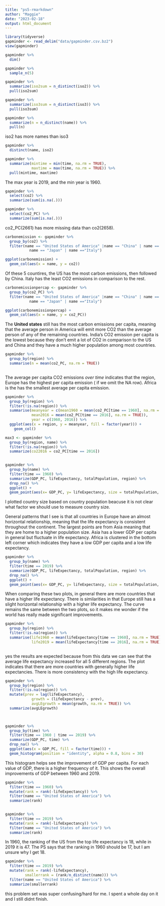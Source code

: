 ```yaml
---
title: "ps5-rmarkdown"
author: "Maggie"
date: "2023-02-18"
output: html_document
---
```


```r
library(tidyverse)
gapminder <- read_delim("data/gapminder.csv.bz2") 
view(gapminder)
```

```r
gapminder %>% 
  dim()
```
```r
gapminder %>% 
  sample_n(5)
```

```r
gapminder %>% 
  summarize(iso2sum = n_distinct(iso2)) %>% 
  pull(iso2sum)

gapminder %>% 
  summarize(iso3sum = n_distinct(iso3)) %>% 
  pull(iso3sum)

gapminder %>% 
  summarize(n = n_distinct(name)) %>% 
  pull(n)
```

iso2 has more names than iso3

```r
gapminder %>% 
  distinct(name, iso2)
```

```r
gapminder %>% 
  summarize(mintime = min(time, na.rm = TRUE),
            maxtime = max(time, na.rm = TRUE)) %>% 
  pull(mintime, maxtime)
```
The max year is 2019, and the min year is 1960. 



```r
gapminder %>% 
  select(co2) %>% 
  summarize(sum(is.na(.)))
```
```r
gapminder %>% 
  select(co2_PC) %>% 
  summarize(sum(is.na(.)))
```
co2_PC(2661) has more missing data than co2(2658).

```r
carbonemission <- gapminder %>% 
  group_by(co2) %>% 
  filter(name == "United States of America" |name == "China" | name == "India" |
           name == "Japan" | name =="Italy") 

ggplot(carbonemission) +
  geom_col(aes(x = name, y = co2))
```
Of these 5 countires, the US has the most carbon emissions, then followed by China. Italy has the least CO2 emissions in 
comparison to the rest. 

```r
carbonemissionpercap <- gapminder %>% 
  group_by(co2_PC) %>% 
  filter(name == "United States of America" |name == "China" | name == "India" |
           name == "Japan" | name =="Italy") 

ggplot(carbonemissionpercap) +
  geom_col(aes(x = name, y = co2_PC))
```
The **United states** still has the most carbon emissions per capita, meaning that the average person in America 
will emit more CO2 than the average person of any of the remaining countries. India's CO2 emission per capita 
is the lowest because they don't emit a lot of CO2 in comparison to the US and China and they have a much higher 
population among most countries. 

```r
gapminder %>%
  group_by(region) %>% 
  summarise(n = mean(co2_PC, na.rm = TRUE))
  
```
The average per capita CO2 emissions _over time_ indicates that the region, Europe has the highest per capita emission (
if we omit the NA row). Africa is the has the smallest average per capita emission. 

```r
gapminder %>%
  group_by(region) %>% 
  filter(!is.na(region)) %>% 
  summarise(meanyear = c(mean1960 = mean(co2_PC[time == 1960], na.rm = TRUE),
            mean2016 = mean(co2_PC[time == 2016], na.rm = TRUE)),
            year = c(1960, 2016)) %>% 
  ggplot(aes(x = region, y = meanyear, fill = factor(year))) +
    geom_col()
```

```r
max3 <- gapminder %>% 
  group_by(region, name) %>% 
  filter(!is.na(region)) %>% 
  summarize(co22016 = co2_PC[time == 2016])  
  
```
```r
gapminder %>% 
  group_by(name) %>% 
  filter(time == 1960) %>% 
  summarize(GDP_PC, lifeExpectancy, totalPopulation, region) %>% 
  drop_na() %>% 
  ggplot() +
  geom_point(aes(x= GDP_PC, y= lifeExpectancy, size = totalPopulation, color = region))
```
I plotted country size based on country population beacuse it is not clear what factor we should use to measure country size. 

General patterns that I see is that all countries in Europe have an almost horizontal relationship, meaning that the
life expectancy is consistent throughout the continent. The largest points are from Asia meaning that they are home to a 
higher population size. Asia has a lower GDP per capita in general but fluctuate in life expectancy. Africa is clustered 
in the bottom left corner which indicates they have a low GDP per capita and a low life expectancy. 

```r
gapminder %>% 
  group_by(name) %>% 
  filter(time == 2019) %>% 
  summarize(GDP_PC, lifeExpectancy, totalPopulation, region) %>% 
  drop_na() %>% 
  ggplot() +
  geom_point(aes(x= GDP_PC, y= lifeExpectancy, size = totalPopulation, color = region))
```

When comparing these two plots, in general there are more countries that have a higher life expectancy. There is similarities
in that Europe still has a slight horizontal relationship with a higher life expectancy. The curve remains the same between the 
two plots, so it makes me wonder if the world has really made significant improvements. 

```r
gapminder %>%
  group_by(region) %>% 
  filter(!is.na(region)) %>% 
  summarise(life1960 = mean(lifeExpectancy[time == 1960], na.rm = TRUE),
            life2019 = mean(lifeExpectancy[time == 2016], na.rm = TRUE))
  
```
yes the results are expected because from this data we can see that the average life expectancy increased for all 5 different regions. 
The plot indicates that there are more countries with generally higher life expectancies. There is more consistency with the high
life expectancy.

```r
gapminder %>%
  group_by(region) %>% 
  filter(!is.na(region)) %>% 
  mutate(prev = lag(lifeExpectancy),
            growth = (lifeExpectancy - prev),
            avgLEgrowth = mean(growth, na.rm = TRUE)) %>% 
  summarize(avgLEgrowth)

  
```

```r
gapminder %>% 
  group_by(time) %>% 
  filter(time == 1960 | time == 2019) %>%
  summarize(GDP_PC, time) %>% 
  drop_na() %>% 
  ggplot(aes(x = GDP_PC, fill = factor(time))) +
  geom_histogram(position = "identity", alpha = 0.8, bins = 30)

```
This histogram helps see the improvement of GDP per capita. For each value of GDP, there is a 
higher frequency of it. This shows the overall improvements of GDP between 1960 and 2019.

```r
gapminder %>% 
  filter(time == 1960) %>% 
  mutate(rank = rank(-lifeExpectancy)) %>% 
  filter(name == "United States of America") %>% 
  summarize(rank)
  
```
```r
gapminder %>% 
  filter(time == 2019) %>% 
  mutate(rank = rank(-lifeExpectancy)) %>% 
  filter(name == "United States of America") %>% 
  summarize(rank)
```
In 1960, the ranking of the US from the top life expectancy is 18, while in 2019 it is 47. 
  The PS says that the ranking in 1960 should be 17, but I am unsure why I get 18. 

```r
gapminder %>% 
  filter(time == 2019) %>% 
  mutate(rank = rank(-lifeExpectancy), 
         smallerrank = (rank/n_distinct(name))) %>% 
  filter(name == "United States of America") %>% 
  summarize(smallerrank)
```
this problem set was super confusing/hard for me. I spent a whole day on it and I still didnt finish. 

